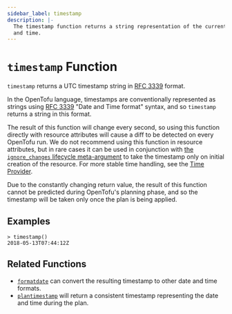```yaml
---
sidebar_label: timestamp
description: |-
  The timestamp function returns a string representation of the current date
  and time.
---
```


# `timestamp` Function

`timestamp` returns a UTC timestamp string in [RFC 3339](https://tools.ietf.org/html/rfc3339) format.

In the OpenTofu language, timestamps are conventionally represented as
strings using [RFC 3339](https://tools.ietf.org/html/rfc3339)
"Date and Time format" syntax, and so `timestamp` returns a string
in this format.

The result of this function will change every second, so using this function
directly with resource attributes will cause a diff to be detected on every
OpenTofu run. We do not recommend using this function in resource attributes,
but in rare cases it can be used in conjunction with
[the `ignore_changes` lifecycle meta-argument](../../language/meta-arguments/lifecycle.mdx#ignore_changes)
to take the timestamp only on initial creation of the resource. For more stable
time handling, see the [Time Provider](https://registry.terraform.io/providers/hashicorp/time).

Due to the constantly changing return value, the result of this function cannot
be predicted during OpenTofu's planning phase, and so the timestamp will be
taken only once the plan is being applied.

## Examples

```
> timestamp()
2018-05-13T07:44:12Z
```

## Related Functions

* [`formatdate`](../../language/functions/formatdate.mdx) can convert the resulting timestamp to
  other date and time formats.
* [`plantimestamp`](../../language/functions/plantimestamp.mdx) will return a consistent timestamp
  representing the date and time during the plan.
